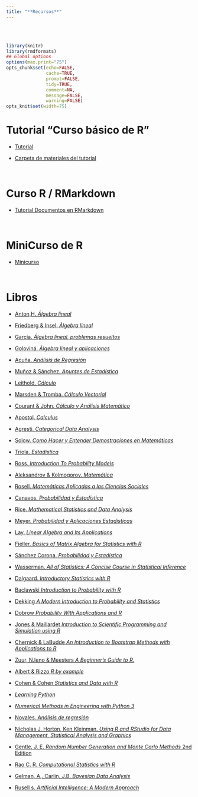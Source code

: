 ```yaml
---
title: "**Recursos**"
--- 
```


<br>
<br>


```r
library(knitr)
library(rmdformats)
## Global options
options(max.print="75")
opts_chunk$set(echo=FALSE,
               cache=TRUE,
               prompt=FALSE,
               tidy=TRUE,
               comment=NA,
               message=FALSE,
               warning=FALSE)
opts_knit$set(width=75)
```

<div class=text-justify>

# **Tutorial "Curso básico de R"** 

- [Tutorial](curso_r/tutorial_pdf/Curso_basico_de_R.pdf){target="_blank"}

- [Carpeta de materiales del tutorial](curso_r/tutorial_pdf/materiales_tutorial_R.zip){target="_blank"}

<br>


# **Curso R / RMarkdown**

- [Tutorial Documentos en RMarkdown](curso_r/r_rmarkdown/curso_r_rmarkdown.html){target="_blank"}

<br>


# **MiniCurso de R**

- [Minicurso](curso_r/MiniCursoR_2.pdf){target="_blank"}

<br>

# **Libros**

- [Anton,H. *Álgebra lineal*](libros_pdf/algebra_lineal_Anton.pdf){target="_blank"}

- [Friedberg & Insel. *Álgebra lineal*](libros_pdf/algebra_lineal_Friedberg_Insel.pdf){target="_blank"}

- [García. *Álgebra lineal, problemas resueltos*](libros_pdf/algebra_lineal_problemas_resueltos_Garcia.pdf){target="_blank"}

- [Goloviná. *Álgebra lineal y aplicaciones*](libros_pdf/algebra_lineal_aplicaciones_Golovina.pdf){target="_blank"}

- [Acuña. *Análisis de Regresión*](libros_pdf/analisis_de_regresion_Acuña.pdf){target="_blank"}

- [Muñoz & Sánchez. *Apuntes de Estadística*](libros_pdf/apuntes_de_estadistica_Muñoz_Sánchez.pdf){target="_blank"}

- [Leithold. *Cálculo*](libros_pdf/cálculo_Leithold.pdf){target="_blank"}

- [Marsden & Tromba. *Cálculo Vectorial*](libros_pdf/cálculo_vectorial_Marsden_Tromba.pdf){target="_blank"}

- [Courant & John. *Cálculo y Análisis Matemático*](libros_pdf/cálculo_analisis_matemático_Courant_John.zip){target="_blank"}

- [Apostol. *Calculus*](libros_pdf/calculus_Apostol.zip){target="_blank"}

- [Agresti. *Categorical Data Analysis*](libros_pdf/cda_Agresti.pdf){target="_blank"}

- [Solow. *Como Hacer y Entender Demostraciones en Matemáticas*](libros_pdf/demostraciones_Solow.pdf){target="_blank"}

- [Triola. *Estadística*](libros_pdf/estadística_Triola.pdf){target="_blank"}
 
- [Ross. *Introduction To Probability Models*](libros_pdf/prob_models_Ross.pdf){target="_blank"}
  
- [Aleksandrov & Kolmogorov. *Matemática*](libros_pdf/matemática_Aleksandrov_Kolmogorov.zip){target="_blank"}
 
- [Rosell. *Matemáticas Aplicadas a las Ciencias Sociales*](libros_pdf/macs_Rosell.pdf){target="_blank"} 

- [Canavos. *Probabilidad y Estadística*](libros_pdf/probabilidad_estadística_Canavos.pdf){target="_blank"} 

- [Rice. *Mathematical Statistics and Data Analysis*](libros_pdf/Rice_J._Mathematical_Statistics_and_Data_Analysis.pdf){target="_blank"} 

- [Meyer. *Probabilidad y Aplicaciones Estadisticas*](libros_pdf/Meyer Probabilidad y Aplicaciones Estadisticas Edicion Revisada.pdf){target="_blank"}

- [Lay. *Linear Algebra and Its Applications*](libros_pdf/Lay_Linear_algebra.pdf){target="_blank"}

- [Fieller. *Basics of Matrix Algebra for Statistics with R*](libros_pdf/Fieller 16 Basics of Matrix Algebra for Statistics with R.pdf){target="_blank"}

- [Sánchez Corona. *Probabilidad y Estadística*](libros_pdf/Cap8_9_Sanchez Corona - Probabilidad y estadística(2004).pdf){target="_blank"}

- [Wasserman. *All of Statistics: A Concise Course in Statistical Inference*](libros_pdf/Wasserman_All_of_statistics.pdf){target="_blank"}

- [Dalgaard. *Introductory Statistics with R*](libros_pdf/Introductory_Statistics_with_R__2nd_ed.pdf){target="_blank"}

- [Baclawski *Introduction to Probability with R*](libros_pdf/Baclawski, Kenneth - Introduction to Probability with R-CRC Press (2008).pdf){target="_blank"}

- [Dekking *A Modern Introduction to Probability and Statistics*](libros_pdf/Modern_intro_probability_statistics_Dekking05.pdf){target="_blank"}

- [Dobrow *Probability With Applications and R*](libros_pdf/Robert P. Dobrow - Probability_ With Applications and R-Wiley (2013).pdf){target="_blank"}

- [Jones & Maillardet *Introduction to Scientific Programming and Simulation using R*](libros_pdf/introduction-scientific-programming-simulation-r-2nd (002).pdf){target="_blank"}


- [Chernick & LaBudde *An Introduction to Bootstrap Methods with Applications to R*](libros_pdf/Bootstrap_Chernick2011.pdf){target="_blank"}

- [Zuur, N.leno & Meesters *A Beginner's Guide to R.*](libros_pdf/epdf.tips_a-beginners-guide-to-r-use-r.pdf){target="_blank"}

- [Albert & Rizzo *R by example*](libros_pdf/epdf.tips_r-by-example-use-r.pdf){target="_blank"}

- [Cohen & Cohen *Statistics and Data with R*](libros_pdf/epdf.tips_statistics-and-data-with-r-an-applied-approach-thr.pdf){target="_blank"}

- [*Learning Python*](libros_pdf/Learning Python 5th Ed 2013.pdf){target="_blank"}

- [*Numerical Methods in Engineering with Python 3*](libros_pdf/Numerical Methods in Engineering with Python 3.pdf){target="_blank"}

- [Novales. *Análisis de regresión*](libros_pdf/Analisis de Regresion.pdf){target="_blank"}

- [Nicholas J. Horton, Ken Kleinman. *Using R and RStudio for Data Management, Statistical Analysis and Graphics*](libros_pdf/Using R and RStudio for Data Management, Statistical Analysis and Graphics by Nicholas J. Horton, Ken Kleinman (z-lib.org).pdf){target="_blank"}

- [Gentle, J. E. *Random Number Generation and Monte Carlo Methods* 2nd Edition](libros_pdf/Random Number Generation and Monte Carlo Methods.pdf){target="_blank"}

- [Rao C. R. *Computational Statistics with R*](libros_pdf/Computational Statistics with R.pdf){target="_blank"}

- [Gelman, A., Carlin, J.B. *Bayesian Data Analysis*](libros_pdf/bayesian_data_analysis.pdf){target="_blank"}

- [Rusell s. *Artificial Intelligence: A Modern Approach*](libros_pdf/artificial-intelligence-modern-approach.9780131038059.25368.pdf){target="_blank"}


</div>